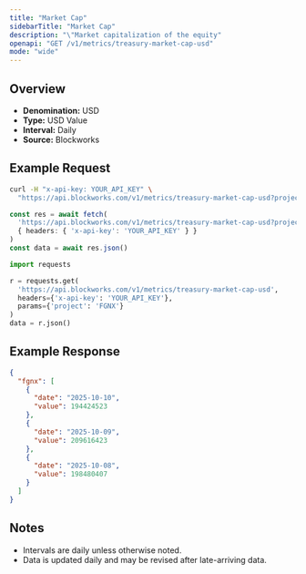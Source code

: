 ```yaml
---
title: "Market Cap"
sidebarTitle: "Market Cap"
description: "\"Market capitalization of the equity"
openapi: "GET /v1/metrics/treasury-market-cap-usd"
mode: "wide"
---
```


## Overview

- **Denomination:** USD
- **Type:** USD Value
- **Interval:** Daily
- **Source:** Blockworks

## Example Request

<CodeGroup>

```bash cURL
curl -H "x-api-key: YOUR_API_KEY" \
  "https://api.blockworks.com/v1/metrics/treasury-market-cap-usd?project=FGNX"
```

```typescript TypeScript
const res = await fetch(
  'https://api.blockworks.com/v1/metrics/treasury-market-cap-usd?project=FGNX',
  { headers: { 'x-api-key': 'YOUR_API_KEY' } }
)
const data = await res.json()
```

```python Python
import requests

r = requests.get(
  'https://api.blockworks.com/v1/metrics/treasury-market-cap-usd',
  headers={'x-api-key': 'YOUR_API_KEY'},
  params={'project': 'FGNX'}
)
data = r.json()
```

</CodeGroup>

## Example Response

```json
{
  "fgnx": [
    {
      "date": "2025-10-10",
      "value": 194424523
    },
    {
      "date": "2025-10-09",
      "value": 209616423
    },
    {
      "date": "2025-10-08",
      "value": 198480407
    }
  ]
}
```

## Notes
- Intervals are daily unless otherwise noted.
- Data is updated daily and may be revised after late-arriving data.